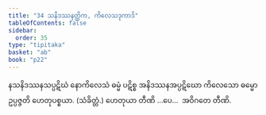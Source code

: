 ```yaml
---
title: "34 သနိဒဿနတ္တိက, ကိလေသဒုကာဒိ"
tableOfContents: false
sidebar:
  order: 35
type: "tipitaka"
basket: "ab"
book: "p22"
---
```



<DynamicBreadcrumb />

<Division number="96" book="p22" e="ch" v="40" p="397">

<Paragraph number="215" book="p22">
နသနိဒဿနသပ္ပဋိဃံ နောကိလေသံ ဓမ္မံ ပဋိစ္စ အနိဒဿနအပ္ပဋိဃော ကိလေသော ဓမ္မော ဥပ္ပဇ္ဇတိ ဟေတုပစ္စယာ. (သံခိတ္တံ.)
</Paragraph>

<Paragraph number="216" book="p22">
ဟေတုယာ တီဏိ …ပေ…  အဝိဂတေ တီဏိ.
</Paragraph>
</Division>